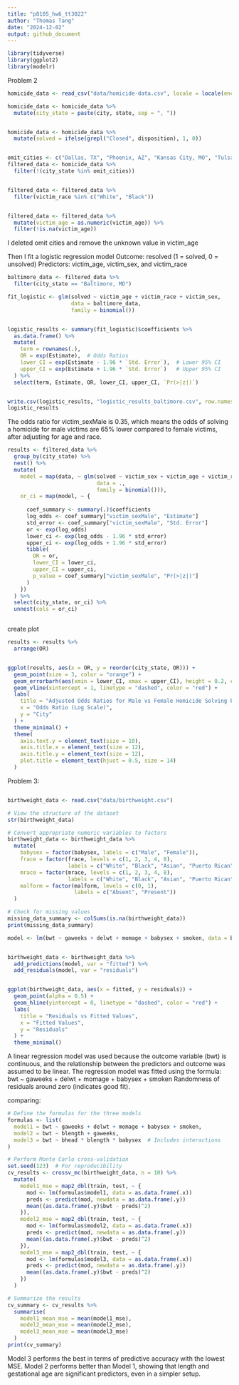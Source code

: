 ```yaml
---
title: "p8105_hw6_tt3022"
author: "Thomas Tang"
date: "2024-12-02"
output: github_document
---
```


```r
library(tidyverse)
library(ggplot2)
library(modelr)   
```

Problem 2
```r
homicide_data <- read_csv("data/homicide-data.csv", locale = locale(encoding = "latin1"))

homicide_data <- homicide_data %>%
  mutate(city_state = paste(city, state, sep = ", "))


homicide_data <- homicide_data %>%
  mutate(solved = ifelse(grepl("Closed", disposition), 1, 0))


omit_cities <- c("Dallas, TX", "Phoenix, AZ", "Kansas City, MO", "Tulsa, AL")
filtered_data <- homicide_data %>%
  filter(!(city_state %in% omit_cities))


filtered_data <- filtered_data %>%
  filter(victim_race %in% c("White", "Black"))


filtered_data <- filtered_data %>%
  mutate(victim_age = as.numeric(victim_age)) %>%
  filter(!is.na(victim_age))
```
I deleted omit cities and remove the unknown value in victim_age


Then I fit a logistic regression model
Outcome: resolved (1 = solved, 0 = unsolved)
Predictors: victim_age, victim_sex, and victim_race
```r
baltimore_data <- filtered_data %>%
  filter(city_state == "Baltimore, MD")

fit_logistic <- glm(solved ~ victim_age + victim_race + victim_sex, 
                    data = baltimore_data, 
                    family = binomial())


logistic_results <- summary(fit_logistic)$coefficients %>%
  as.data.frame() %>%
  mutate(
    term = rownames(.),
    OR = exp(Estimate),  # Odds Ratios
    lower_CI = exp(Estimate - 1.96 * `Std. Error`),  # Lower 95% CI
    upper_CI = exp(Estimate + 1.96 * `Std. Error`)   # Upper 95% CI
  ) %>%
  select(term, Estimate, OR, lower_CI, upper_CI, `Pr(>|z|)`)


write.csv(logistic_results, "logistic_results_baltimore.csv", row.names = FALSE)
logistic_results
```
The odds ratio for victim_sexMale is 0.35, which means the odds of solving a homicide for male victims are 65% lower compared to female victims, after adjusting for age and race.


```r
results <- filtered_data %>%
  group_by(city_state) %>%
  nest() %>%
  mutate(
    model = map(data, ~ glm(solved ~ victim_sex + victim_age + victim_race, 
                            data = ., 
                            family = binomial())),
    or_ci = map(model, ~ {
      
      coef_summary <- summary(.)$coefficients
      log_odds <- coef_summary["victim_sexMale", "Estimate"]
      std_error <- coef_summary["victim_sexMale", "Std. Error"]
      or <- exp(log_odds)
      lower_ci <- exp(log_odds - 1.96 * std_error)
      upper_ci <- exp(log_odds + 1.96 * std_error)
      tibble(
        OR = or,
        lower_CI = lower_ci,
        upper_CI = upper_ci,
        p_value = coef_summary["victim_sexMale", "Pr(>|z|)"]
      )
    })
  ) %>%
  select(city_state, or_ci) %>%
  unnest(cols = or_ci)



```

create plot
```r
results <- results %>%
  arrange(OR)  


ggplot(results, aes(x = OR, y = reorder(city_state, OR))) +
  geom_point(size = 3, color = "orange") +
  geom_errorbarh(aes(xmin = lower_CI, xmax = upper_CI), height = 0.2, color = "orange") +
  geom_vline(xintercept = 1, linetype = "dashed", color = "red") +
  labs(
    title = "Adjusted Odds Ratios for Male vs Female Homicide Solving by City",
    x = "Odds Ratio (Log Scale)",
    y = "City"
  ) +
  theme_minimal() +
  theme(
    axis.text.y = element_text(size = 10),
    axis.title.x = element_text(size = 12),
    axis.title.y = element_text(size = 12),
    plot.title = element_text(hjust = 0.5, size = 14)
  )
```


Problem 3:
```r

```

```r
birthweight_data <- read.csv("data/birthweight.csv")

# View the structure of the dataset
str(birthweight_data)

# Convert appropriate numeric variables to factors
birthweight_data <- birthweight_data %>%
  mutate(
    babysex = factor(babysex, labels = c("Male", "Female")),
    frace = factor(frace, levels = c(1, 2, 3, 4, 8), 
                   labels = c("White", "Black", "Asian", "Puerto Rican", "Other")),
    mrace = factor(mrace, levels = c(1, 2, 3, 4, 8), 
                   labels = c("White", "Black", "Asian", "Puerto Rican", "Other")),
    malform = factor(malform, levels = c(0, 1), 
                     labels = c("Absent", "Present"))
  )

# Check for missing values
missing_data_summary <- colSums(is.na(birthweight_data))
print(missing_data_summary)
```



```r
model <- lm(bwt ~ gaweeks + delwt + momage + babysex + smoken, data = birthweight_data)


birthweight_data <- birthweight_data %>%
  add_predictions(model, var = "fitted") %>%
  add_residuals(model, var = "residuals")


ggplot(birthweight_data, aes(x = fitted, y = residuals)) +
  geom_point(alpha = 0.5) +
  geom_hline(yintercept = 0, linetype = "dashed", color = "red") +
  labs(
    title = "Residuals vs Fitted Values",
    x = "Fitted Values",
    y = "Residuals"
  ) +
  theme_minimal()
```
A linear regression model was used because the outcome variable (bwt) is continuous, and the relationship between the predictors and outcome was assumed to be linear.
The regression model was fitted using the formula:
bwt ~ gaweeks + delwt + momage + babysex + smoken
Randomness of residuals around zero (indicates good fit).

comparing:

```r
# Define the formulas for the three models
formulas <- list(
  model1 = bwt ~ gaweeks + delwt + momage + babysex + smoken,
  model2 = bwt ~ blength + gaweeks,
  model3 = bwt ~ bhead * blength * babysex  # Includes interactions
)

# Perform Monte Carlo cross-validation
set.seed(123)  # For reproducibility
cv_results <- crossv_mc(birthweight_data, n = 10) %>%
  mutate(
    model1_mse = map2_dbl(train, test, ~ {
      mod <- lm(formulas$model1, data = as.data.frame(.x))
      preds <- predict(mod, newdata = as.data.frame(.y))
      mean((as.data.frame(.y)$bwt - preds)^2)
    }),
    model2_mse = map2_dbl(train, test, ~ {
      mod <- lm(formulas$model2, data = as.data.frame(.x))
      preds <- predict(mod, newdata = as.data.frame(.y))
      mean((as.data.frame(.y)$bwt - preds)^2)
    }),
    model3_mse = map2_dbl(train, test, ~ {
      mod <- lm(formulas$model3, data = as.data.frame(.x))
      preds <- predict(mod, newdata = as.data.frame(.y))
      mean((as.data.frame(.y)$bwt - preds)^2)
    })
  )

# Summarize the results
cv_summary <- cv_results %>%
  summarise(
    model1_mean_mse = mean(model1_mse),
    model2_mean_mse = mean(model2_mse),
    model3_mean_mse = mean(model3_mse)
  )
print(cv_summary)

```
Model 3 performs the best in terms of predictive accuracy with the lowest MSE.
Model 2 performs better than Model 1, showing that length and gestational age are significant predictors, even in a simpler setup.




